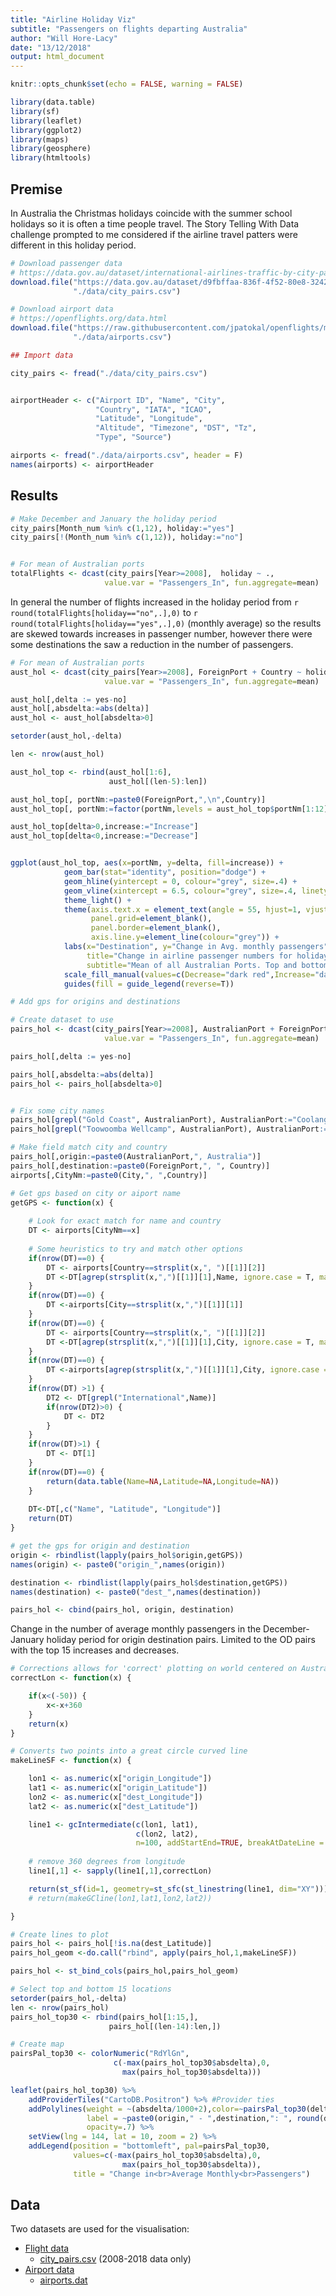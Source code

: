 ```yaml
---
title: "Airline Holiday Viz"
subtitle: "Passengers on flights departing Australia"
author: "Will Hore-Lacy"
date: "13/12/2018"
output: html_document
---
```


```r
knitr::opts_chunk$set(echo = FALSE, warning = FALSE)

library(data.table)
library(sf)
library(leaflet)
library(ggplot2)
library(maps)
library(geosphere)
library(htmltools)

```

## Premise

In Australia the Christmas holidays coincide with the summer school holidays so it is often a time people travel. The Story Telling With Data challenge prompted to me considered if the airline travel patters were different in this holiday period. 

```r
# Download passenger data
# https://data.gov.au/dataset/international-airlines-traffic-by-city-pairs
download.file("https://data.gov.au/dataset/d9fbffaa-836f-4f52-80e8-324249ff269f/resource/ebcafd83-9514-4f72-a995-fe7ee90cb9da/download/city_pairs.csv",
              "./data/city_pairs.csv")

# Download airport data
# https://openflights.org/data.html
download.file("https://raw.githubusercontent.com/jpatokal/openflights/master/data/airports.dat",
              "./data/airports.csv")

```

```r

## Import data

city_pairs <- fread("./data/city_pairs.csv")


airportHeader <- c("Airport ID", "Name", "City",
                   "Country", "IATA", "ICAO",
                   "Latitude", "Longitude",
                   "Altitude", "Timezone", "DST", "Tz", 
                   "Type", "Source")

airports <- fread("./data/airports.csv", header = F)
names(airports) <- airportHeader


```

## Results

```r
# Make December and January the holiday period
city_pairs[Month_num %in% c(1,12), holiday:="yes"]
city_pairs[!(Month_num %in% c(1,12)), holiday:="no"]


# For mean of Australian ports
totalFlights <- dcast(city_pairs[Year>=2008],  holiday ~ .,
                     value.var = "Passengers_In", fun.aggregate=mean)


```

In general the number of flights increased in the holiday period from `r round(totalFlights[holiday=="no",.],0) ` to `r round(totalFlights[holiday=="yes",.],0)` (monthly average) so the results are skewed towards increases in passenger number, however there were some destinations the saw a reduction in the number of passengers.


```r


# For mean of Australian ports
aust_hol <- dcast(city_pairs[Year>=2008], ForeignPort + Country ~ holiday,
                     value.var = "Passengers_In", fun.aggregate=mean)

aust_hol[,delta := yes-no]
aust_hol[,absdelta:=abs(delta)]
aust_hol <- aust_hol[absdelta>0]

setorder(aust_hol,-delta)

len <- nrow(aust_hol)

aust_hol_top <- rbind(aust_hol[1:6],
                      aust_hol[(len-5):len])

aust_hol_top[, portNm:=paste0(ForeignPort,",\n",Country)]
aust_hol_top[, portNm:=factor(portNm,levels = aust_hol_top$portNm[1:12], ordered = T)]

aust_hol_top[delta>0,increase:="Increase"]
aust_hol_top[delta<0,increase:="Decrease"]


ggplot(aust_hol_top, aes(x=portNm, y=delta, fill=increase)) +
            geom_bar(stat="identity", position="dodge") +
            geom_hline(yintercept = 0, colour="grey", size=.4) +
            geom_vline(xintercept = 6.5, colour="grey", size=.4, linetype="dashed") +
            theme_light() +
            theme(axis.text.x = element_text(angle = 55, hjust=1, vjust=1),
                  panel.grid=element_blank(),
                  panel.border=element_blank(),
                  axis.line.y=element_line(colour="grey")) +
            labs(x="Destination", y="Change in Avg. monthly passengers", fill=NULL,
                 title="Change in airline passenger numbers for holiday period (Dec & Jan) ",
                 subtitle="Mean of all Australian Ports. Top and bottom 6 destinations.") +
            scale_fill_manual(values=c(Decrease="dark red",Increase="dark green")) + 
            guides(fill = guide_legend(reverse=T))

```


```r

# Add gps for origins and destinations

# Create dataset to use
pairs_hol <- dcast(city_pairs[Year>=2008], AustralianPort + ForeignPort + Country ~ holiday,
                     value.var = "Passengers_In", fun.aggregate=mean)

pairs_hol[,delta := yes-no]

pairs_hol[,absdelta:=abs(delta)]
pairs_hol <- pairs_hol[absdelta>0]


# Fix some city names
pairs_hol[grepl("Gold Coast", AustralianPort), AustralianPort:="Coolangatta"]
pairs_hol[grepl("Toowoomba Wellcamp", AustralianPort), AustralianPort:="Toowoomba"]

# Make field match city and country
pairs_hol[,origin:=paste0(AustralianPort,", Australia")]
pairs_hol[,destination:=paste0(ForeignPort,", ", Country)]
airports[,CityNm:=paste0(City,", ",Country)]

# Get gps based on city or aiport name
getGPS <- function(x) {
    
    # Look for exact match for name and country
    DT <- airports[CityNm==x]
    
    # Some heuristics to try and match other options
    if(nrow(DT)==0) {
        DT <- airports[Country==strsplit(x,", ")[[1]][2]]
        DT <-DT[agrep(strsplit(x,",")[[1]][1],Name, ignore.case = T, max.distance = .2)]
    }
    if(nrow(DT)==0) {
        DT <-airports[City==strsplit(x,",")[[1]][1]]
    }
    if(nrow(DT)==0) {
        DT <- airports[Country==strsplit(x,", ")[[1]][2]]
        DT <-DT[agrep(strsplit(x,",")[[1]][1],City, ignore.case = T, max.distance = .4)]
    }
    if(nrow(DT)==0) {
        DT <-airports[agrep(strsplit(x,",")[[1]][1],City, ignore.case = T, max.distance = .4)]
    }
    if(nrow(DT) >1) {
        DT2 <- DT[grepl("International",Name)]
        if(nrow(DT2)>0) {
            DT <- DT2
        }
    }
    if(nrow(DT)>1) {
        DT <- DT[1]
    }
    if(nrow(DT)==0) {
        return(data.table(Name=NA,Latitude=NA,Longitude=NA))
    }
    
    DT<-DT[,c("Name", "Latitude", "Longitude")]
    return(DT)
}

# get the gps for origin and destination
origin <- rbindlist(lapply(pairs_hol$origin,getGPS))
names(origin) <- paste0("origin_",names(origin))

destination <- rbindlist(lapply(pairs_hol$destination,getGPS))
names(destination) <- paste0("dest_",names(destination))

pairs_hol <- cbind(pairs_hol, origin, destination)


```

Change in the number of average monthly passengers in the December-January holiday period for origin destination pairs. Limited to the OD pairs with the top 15 increases and decreases.

```r

# Corrections allows for 'correct' plotting on world centered on Australia without wrapping
correctLon <- function(x) {

    if(x<(-50)) {
        x<-x+360
    }
    return(x)
}

# Converts two points into a great circle curved line 
makeLineSF <- function(x) {

    lon1 <- as.numeric(x["origin_Longitude"])
    lat1 <- as.numeric(x["origin_Latitude"])
    lon2 <- as.numeric(x["dest_Longitude"])
    lat2 <- as.numeric(x["dest_Latitude"])

    line1 <- gcIntermediate(c(lon1, lat1),
                            c(lon2, lat2),
                            n=100, addStartEnd=TRUE, breakAtDateLine = F)
    
    # remove 360 degrees from longitude
    line1[,1] <- sapply(line1[,1],correctLon)

    return(st_sf(id=1, geometry=st_sfc(st_linestring(line1, dim="XY"))))
    # return(makeGCline(lon1,lat1,lon2,lat2))

}

# Create lines to plot
pairs_hol <- pairs_hol[!is.na(dest_Latitude)]
pairs_hol_geom <-do.call("rbind", apply(pairs_hol,1,makeLineSF))

pairs_hol <- st_bind_cols(pairs_hol,pairs_hol_geom)

# Select top and bottom 15 locations
setorder(pairs_hol,-delta)
len <- nrow(pairs_hol)
pairs_hol_top30 <- rbind(pairs_hol[1:15,],
                      pairs_hol[(len-14):len,])

# Create map
pairsPal_top30 <- colorNumeric("RdYlGn", 
                       c(-max(pairs_hol_top30$absdelta),0,
                         max(pairs_hol_top30$absdelta)))

leaflet(pairs_hol_top30) %>%
    addProviderTiles("CartoDB.Positron") %>% #Provider ties
    addPolylines(weight = ~(absdelta/1000+2),color=~pairsPal_top30(delta),
                 label = ~paste0(origin," - ",destination,": ", round(delta,0)),
                 opacity=.7) %>%
    setView(lng = 144, lat = 10, zoom = 2) %>%
    addLegend(position = "bottomleft", pal=pairsPal_top30,
              values=c(-max(pairs_hol_top30$absdelta),0,
                         max(pairs_hol_top30$absdelta)),
              title = "Change in<br>Average Monthly<br>Passengers")
```


## Data

Two datasets are used for the visualisation:

* [Flight data](https://data.gov.au/dataset/international-airlines-traffic-by-city-pairs)
    * [city_pairs.csv](https://data.gov.au/dataset/d9fbffaa-836f-4f52-80e8-324249ff269f/resource/ebcafd83-9514-4f72-a995-fe7ee90cb9da/download/city_pairs.csv) (2008-2018 data only)
* [Airport data](https://openflights.org/data.html)
    * [airports.dat](https://raw.githubusercontent.com/jpatokal/openflights/master/data/airports.dat)



